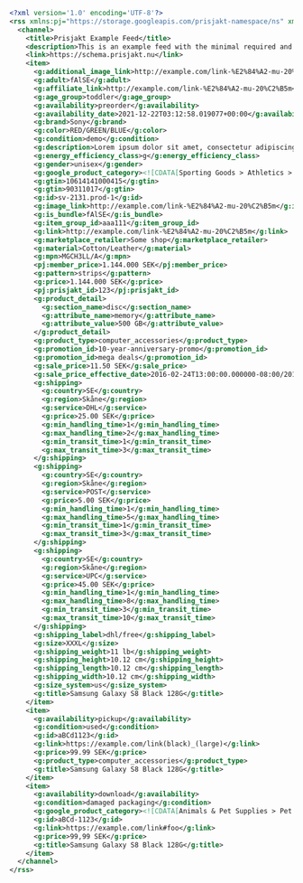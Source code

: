 ```xml
<?xml version='1.0' encoding='UTF-8'?>
<rss xmlns:pj="https://storage.googleapis.com/prisjakt-namespace/ns" xmlns:g="http://base.google.com/ns/1.0" version="3.0">
  <channel>
    <title>Prisjakt Example Feed</title>
    <description>This is an example feed with the minimal required and all accepted values</description>
    <link>https://schema.prisjakt.nu</link>
    <item>
      <g:additional_image_link>http://example.com/link-%E2%84%A2-mu-20%C2%B5m</g:additional_image_link>
      <g:adult>fAlSE</g:adult>
      <g:affiliate_link>http://example.com/link-%E2%84%A2-mu-20%C2%B5m</g:affiliate_link>
      <g:age_group>toddler</g:age_group>
      <g:availability>preorder</g:availability>
      <g:availability_date>2021-12-22T03:12:58.019077+00:00</g:availability_date>
      <g:brand>Sony</g:brand>
      <g:color>RED/GREEN/BLUE</g:color>
      <g:condition>demo</g:condition>
      <g:description>Lorem ipsum dolor sit amet, consectetur adipiscing elit, sed do eiusmod tempor incididunt ut labore et dolore magna aliqua. Ut enim ad minim veniam, quis nostrud exercitation ullamco laboris nisi ut aliquip ex ea commodo consequat. Duis aute irure dolor in reprehenderit in voluptate velit esse cillum dolore eu fugiat nulla pariatur.</g:description>
      <g:energy_efficiency_class>g</g:energy_efficiency_class>
      <g:gender>unisex</g:gender>
      <g:google_product_category><![CDATA[Sporting Goods > Athletics > Figure Skating & Hockey > Ice Skates]]></g:google_product_category>
      <g:gtin>10614141000415</g:gtin>
      <g:gtin>90311017</g:gtin>
      <g:id>sv-2131.prod-1</g:id>
      <g:image_link>http://example.com/link-%E2%84%A2-mu-20%C2%B5m</g:image_link>
      <g:is_bundle>fAlSE</g:is_bundle>
      <g:item_group_id>aaa111</g:item_group_id>
      <g:link>http://example.com/link-%E2%84%A2-mu-20%C2%B5m</g:link>
      <g:marketplace_retailer>Some shop</g:marketplace_retailer>
      <g:material>Cotton/Leather</g:material>
      <g:mpn>MGCH3LL/A</g:mpn>
      <pj:member_price>1.144.000 SEK</pj:member_price>
      <g:pattern>strips</g:pattern>
      <g:price>1.144.000 SEK</g:price>
      <pj:prisjakt_id>123</pj:prisjakt_id>
      <g:product_detail>
        <g:section_name>disc</g:section_name>
        <g:attribute_name>memory</g:attribute_name>
        <g:attribute_value>500 GB</g:attribute_value>
      </g:product_detail>
      <g:product_type>computer_accessories</g:product_type>
      <g:promotion_id>10-year-anniversary-promo</g:promotion_id>
      <g:promotion_id>mega deals</g:promotion_id>
      <g:sale_price>11.50 SEK</g:sale_price>
      <g:sale_price_effective_date>2016-02-24T13:00:00.000000-08:00/2016-02-29T15:30:00.000000+02:00</g:sale_price_effective_date>
      <g:shipping>
        <g:country>SE</g:country>
        <g:region>Skåne</g:region>
        <g:service>DHL</g:service>
        <g:price>25.00 SEK</g:price>
        <g:min_handling_time>1</g:min_handling_time>
        <g:max_handling_time>2</g:max_handling_time>
        <g:min_transit_time>1</g:min_transit_time>
        <g:max_transit_time>3</g:max_transit_time>
      </g:shipping>
      <g:shipping>
        <g:country>SE</g:country>
        <g:region>Skåne</g:region>
        <g:service>POST</g:service>
        <g:price>5.00 SEK</g:price>
        <g:min_handling_time>1</g:min_handling_time>
        <g:max_handling_time>5</g:max_handling_time>
        <g:min_transit_time>1</g:min_transit_time>
        <g:max_transit_time>3</g:max_transit_time>
      </g:shipping>
      <g:shipping>
        <g:country>SE</g:country>
        <g:region>Skåne</g:region>
        <g:service>UPC</g:service>
        <g:price>45.00 SEK</g:price>
        <g:min_handling_time>1</g:min_handling_time>
        <g:max_handling_time>8</g:max_handling_time>
        <g:min_transit_time>3</g:min_transit_time>
        <g:max_transit_time>10</g:max_transit_time>
      </g:shipping>
      <g:shipping_label>dhl/free</g:shipping_label>
      <g:size>XXXL</g:size>
      <g:shipping_weight>11 lb</g:shipping_weight>
      <g:shipping_height>10.12 cm</g:shipping_height>
      <g:shipping_length>10.12 cm</g:shipping_length>
      <g:shipping_width>10.12 cm</g:shipping_width>
      <g:size_system>us</g:size_system>
      <g:title>Samsung Galaxy S8 Black 128G</g:title>
    </item>
    <item>
      <g:availability>pickup</g:availability>
      <g:condition>used</g:condition>
      <g:id>aBCd1123</g:id>
      <g:link>https://example.com/link(black)_(large)</g:link>
      <g:price>99.99 SEK</g:price>
      <g:product_type>computer_accessories</g:product_type>
      <g:title>Samsung Galaxy S8 Black 128G</g:title>
    </item>
    <item>
      <g:availability>download</g:availability>
      <g:condition>damaged packaging</g:condition>
      <g:google_product_category><![CDATA[Animals & Pet Supplies > Pet Supplies > Reptile & Amphibian Supplies]]></g:google_product_category>
      <g:id>aBCd-1123</g:id>
      <g:link>https://example.com/link#foo</g:link>
      <g:price>99,99 SEK</g:price>
      <g:title>Samsung Galaxy S8 Black 128G</g:title>
    </item>
  </channel>
</rss>

```